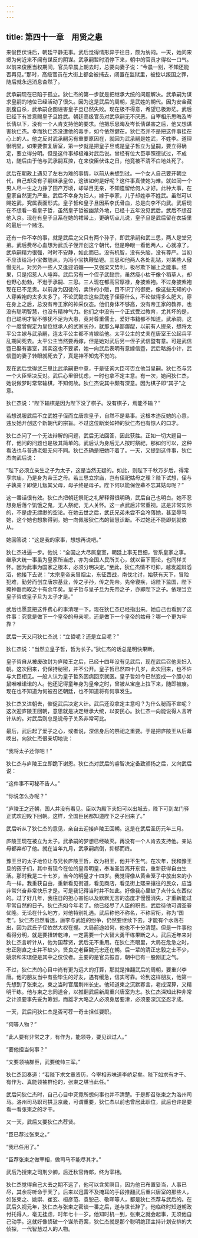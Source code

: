 ```yaml
---
---
---
```

title: 第四十一章　用贤之患
---




来俊臣伏诛后，朝廷平静无事。武后觉得情形异于往日，颇为纳闷。一天，她问宋璟为何近来不闻有谋反的阴谋。武承嗣暂时消停下来，朝中的官员才得松一口气。以前来俊臣当权期间，官员早晨上朝去时，总要向妻子说：“今晨一别，不知还能否再见。”那时，高级官员在大街上都会被捕去，闭置在监狱里，被控以叛国之罪，随后就永远消息杳然了。

武承嗣现在已陷于孤立。狄仁杰的第一步就是把继承大统的问题解决。武承嗣为谋求皇嗣的地位已经活动了很久。因为这是武后的周朝，是武姓的朝代。因为安金藏剖腹自杀，武承嗣企图诬害皇子旦已然失败。现在极不得意，希望已极渺茫。武后已经下有旨意赐皇子旦姓武。朝廷高级官员对武承嗣无不厌恶。自宰相乐思晦及岑长倩以下，没有一个人肯支持他的要求。他把乐思晦及岑长倩谋害之后，他又想谋害狄仁杰。幸而狄仁杰没遭他的毒手，如今依然健在。狄仁杰并不是把这件事挂在心上的人。他之反对武承嗣另有重要原因在，就因为武承嗣是姓武，不姓李。道理很明显，如果要恢复唐室，第一步就是把皇子旦或是皇子哲立为皇嗣，要立得确定，要立得分明。但是这件事却极难对武后说。曾经有位大臣李照德试过，不成功，随后由于他与武承嗣互控，在来俊臣伏诛之日，他竟被不清不白地处死了。

武后在朝政上遇见了左右为难的事情，以前从未想到过。一个女人自己要开朝立代，自己却没有子嗣继承皇位，这该如何是好呢？这件事真使她为难。就如同一个男人尽一生之力挣了田产万顷，却举目无亲，不知遗留给何人才好。此种大事，在皇家自然更为严重。武后不幸身为妇人，嫁于李家，儿子却姓李不姓武。虽然可以赐姓武，究属表面形式。皇子哲和皇子旦因系李氏骨血，总是向李不向武。武后现在不想看一看皇子哲，虽然皇子哲被幽禁外地，已经十五年没见武后。武后不想召他入京。现在有皇子旦系在她的裙带上，更确切点儿说，皇子旦是武后留在衣袋里的最后一个赌注。

还有一件不幸的事，就是武后之父只有两个孙子，即武承嗣和武三思，两人是堂兄弟。武后费尽心血想为武氏子侄开创这个朝代，但是睁眼一看他两人，心就凉了。武承嗣精力很强，时时不安静，如此而已。没有机智，没有头脑，没有尊严。当初不应该给冯小宝做随从，为冯小宝执鞭坠镫。三思和他两人各处乱钻，对某些人傲慢无礼，对另外一些人又逢迎谄媚——又强梁又势利，极尽欺下媚上之能事。结果，只是招惹人人唾弃。武后另有一个侄子武懿宗，虽然瘦小枯干像个稻草人，却也野心勃勃，不逊于承嗣、三思。三人现在都高官厚禄，身披紫袍。不过身披紫袍现在已不足贵。以前身为囚徒的，卖饼的小贩，目不识丁的御吏，像这些无知的小人穿紫袍的太多太多了。不论武懿宗这些武姓子侄穿什么，不论做得多么肥大，穿在身上之后，总没有帝王家的神采仪态。他们身体不够高，没有帝王家的教养，也没有聪明智慧，也没有精神气力。他们之中没有一个正式受过教育，尤其坏的是，自己聪明才智不够犹不足为大患，竟对尊重儒士，爱好书籍都不知道。武承嗣，这个一度曾假定为皇位继承人的武家长孙，就那么卑鄙龌龊，以前有人提亲，想将太平公主嫁与武承嗣，连太平公主都不肯嫁给他。太平公主的丈夫在唐室王公起兵平乱期间死去。太平公主当然要再嫁，但是她对武后另一侄子武信暨有意。可是武信暨已娶有妻室，其实这也不要紧，她一向武后表明有意嫁信暨，武后略施小计，武信暨的妻子转眼就死去了，真是神不知鬼不觉的。

现在武后觉得武三思比武承嗣更中意，于是征询大臣可否立他当皇嗣。狄仁杰与另一个大臣坚决反对。武后心里很忧虑，一时也拿不定主意。有一次，她问狄仁杰，她说做梦时常常输棋，不知何故。狄仁杰说其中颇有深意。因为棋子即“其子”之意。

狄仁杰说：“陛下输棋是因为陛下没了棋子。没有棋子，焉能不输？”

若想说服武后不立武姓子侄而立唐宗皇子，自然不是易事。这根本违反她的心意，违反她开创这个新朝代的宗旨。不过这位断案如神的狄仁杰也有惊人的口才。

狄仁杰问了一个无法辩解的问题，武后无法回答，因此获胜。正如一切大题目一样，他问的问题也是极其简单的。武后认为身后无人按时祭祀，那如何可以，这种看法也与普通老妪无何不同。狄仁杰确是把她吓着了。一天，又提到这件事，狄仁杰向武后说：

“陛下必须立亲生之子为太子，这是当然无疑的。如此，则陛下千秋万岁后，得常享宗庙，乃是身为帝王之母。若三思立宗庙，岂有侄祀姑母之理？陛下试想，侄与子孰亲？即使儿叛其父母，母子终是母子。陛下何以能保侄辈不忘其姑母呢？”

这一番话很有效。狄仁杰把朝廷祭祀之礼解释得很明确，武后自己也明白。她不忍想身后落个饥饿之鬼，无人祭祀，无人关怀。这一点武后非常重视。这是非常实际的，不是虚无缥缈的空论。在她去世之后，武氏兄弟未尝不会冷落她，甚至辱骂她，这个她也想象得到。她一向佩服狄仁杰的智慧识断。不过她还不能即刻就依从。

她回答说：“这是我的家事，想想再说吧。”

狄仁杰进逼一步。他说：“全国之大尽属皇室，朝廷上事无巨细，皆系皇家之事。继承大统一事虽为皇家所当虑，亦为全国人民所关心，就以臣下而论，也同样关怀。因为此事为国家之根本，必须分明决定。”至此，狄仁杰情不可抑，越发雄辩滔滔，他接下去说：“太宗皇帝亲冒烟尘，东征西战，南伐北讨，始获有天下，冒险犯难，勤劳而创立唐宗基业，传之子孙，传之先帝。先帝寝疾，诏陛下监国，陛下掩神器而取之十有余年矣。皇子哲与皇子旦为先帝之子，亦即陛下之子。依理当立皇子哲或皇子旦为太子才是。”

武后也愿意把这件费心的事清理一下。现在狄仁杰已经指出来。她自己也看到了这件事：究竟是做下一个皇帝的母亲呢，还是做下一个皇帝的姑母？哪一个更为牢靠？

武后一天又问狄仁杰说：“立哲呢？还是立旦呢？”

狄仁杰说：“当然立皇子哲，哲为长子。”狄仁杰的话总是明快果断。

皇子哲自从被废改封为庐陵王之后，已经十四年没有见武后，现在武后召他夫妇入朝。这次回来，仍保持秘密，并不公开。皇子哲已然四十几岁，此次回来，也不许与大臣相见。一般人认为皇子哲系因病回京就医。皇子哲如今已然变成一个胆小如鼠唯唯诺诺的人。他还记得童年身为皇帝之时，曾被从宝座上拉下来，随即被废。现在也不知道为何被召还朝廷，也不知道将有何事发生。

狄仁杰又进朝去，催促武后决定大计。武后还没拿定主意吗？为什么秘而不宣呢？这次迎庐陵王回朝，意思就是决定继承大统，以安民心。狄仁杰一向能说得人言听计从的。对武后则总是说母子关系非常可比。

最后，武后起了爱子之心，或者说，深信身后的祭祀之重要。于是把庐陵王从后幕唤出，向狄仁杰很亲切地说：

“我将太子还你吧！”

狄仁杰与庐陵王立即跪下谢恩。狄仁杰对武后的睿智决定备致颁扬之后，又向武后说：

“这件事不可秘不告人。”

“你说怎么办呢？”

“庐陵王之还朝，国人并没有看见。臣以为殿下夫妇可以出城去，陛下可到龙门驿正式欢迎殿下回朝。这样，全国臣民都知道陛下之子回来了。”

武后听从了狄仁杰的意见，亲自去迎接庐陵王回朝。这是在武后圣历元年三月。

庐陵王现在被立为太子。武承嗣的梦想已经破灭。再没有一个人肯去支持他。亲姑母都弃却了他。就在当年九月，武承嗣病倒，抑郁而终。

豫王旦的太子地位让与兄长庐陵王哲，改为相王，他并不生气。在次年，我和豫王旦的孩子们，其中有现今在位的皇帝明皇，奉准圣旨离开东宫，重新获得自由生活。那时我是二十七岁，当今的明皇才十四岁。我觉得像从黄金笼子中放出来的小鸟一样。我重获自由，重新看见街道，看见商店，看见街上熙来攘往的民众，应当非常兴奋非常快乐才是。可是我记得当时并不如此。好像我心里缺了点什么东西似的。过了好几年，我往日的担心害怕以及默默无言的态度才慢慢消失，才重新能过平常自然的日子。狄仁杰如今年老了。他已经尽了人臣的职责。武后待他可谓圣眷优隆。无论在什么地方，对他特别礼遇。武后称他不称名，不称官衔，称为“国老”。狄仁杰已然看透，唐李与武姓的纷争，仍然要继续下去，才能有个水落石出，因为武氏子侄依然大权在握。大局前途如何，他也不十分清楚。但是一件事他看得分明，就是要扭转乾坤，一定需要一个大智大勇干练果断之人。武后近年来对狄仁杰言听计从，他为国荐贤，武后无不重用。在狄仁杰眼里，大局在危急之时，忠正刚直之士并不缺少。贤良之老臣魏元忠还在朝。后一辈的清正忠毅之士不少，姚崇和宋璟便是其中之佼佼者。主要的是官员振奋，朝中已有一股刚正之气。

不过，狄仁杰的心目中尚有更为远大的打算，那就是推翻武后的周朝，要重兴李唐。他的朋友当中有些毕生的好友，遇有缓急，信实可靠。论到这样朋友，他第一先想到了张柬之。柬之当时官居荆州长史。他知道柬之沉默寡言，老成深算，又精明干练。他与柬之志同道合，以推翻武后新周重兴唐室为志。狄仁杰深知此种非常之计须要事先妥为筹划，而雄才大略之人必须身居要津，必须要深沉坚忍才成。

一天，武后问狄仁杰是否可荐一奇士担任要职。

“何等人物？”

“此人要有非常之才，有作为，能领导，要见识过人。”

“要他担当何事？”

“文要领袖群臣，武要统帅三军。”

狄仁杰回奏道：“若陛下求文章资历，今宰相苏味道李峤足矣。陛下如求有才干、有作为、真能领袖群伦的，张柬之堪当此任。”

武后问狄仁杰时，自己心目中究竟所想何事也并不清楚。于是即召张柬之为洛州司马。洛州司马职司拱卫京畿，可谓重要，狄仁杰以前也曾居此职位，武后也许是要看一看张柬之的才干。

又一天，武后又要狄仁杰荐贤。

“臣已荐过张柬之。”

“我已任用了。”

“臣荐张柬之做宰相，做司马不能尽其才。”

武后乃授柬之司刑少卿，后迁秋官侍郎，终为宰相。

狄仁杰觉得自己大去之期不远了，他可以含笑瞑目，因为他已布置妥当，人事已尽，其余将听命于天了。后来以迅雷不及掩耳的手段推翻武后重兴唐室的那些人，如张柬之、姚崇、崔玄、桓彦范、袁恕己、敬晖等人，都是狄仁杰荐与武后的。在武后久视元年，狄仁杰与张柬之密谈一番之后，遂与世长辞了。他临终时知道朝政付托得人，毫无挂虑，时年七十一岁。他知时机一到，张柬之就会起事，无须他自己动手。这就好像侦破一个谋杀奇案，狄仁杰就是那个聪明绝顶主持计划安排的大侦探，一代智慧过人的人物。